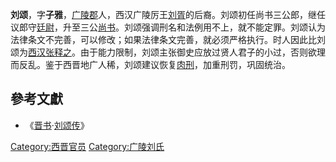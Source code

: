 {{擴充|time=2014-12-27}}
{{來源|time=2014-12-27}}
'''刘颂'''{{BD|3世紀||300年|||}}，字'''子雅'''，[[广陵郡|广陵郡]]人，西汉广陵厉王[[刘胥|刘胥]]的后裔。刘颂初任尚书三公郎，继任议郎守[[廷尉|廷尉]]，升至三公[[尚书|尚书]]。刘颂强调刑名和法例用不上，就不能定罪。刘颂认为法律条文不完善，可以修改；如果法律条文完善，就必须严格执行。时人因此比刘颂为[[西汉|西汉]][[张释之|张释之]]。由于能力限制，刘颂主张御史应放过贤人君子的小过，否则欲理而反乱。鉴于西晋地广人稀，刘颂建议恢复[[肉刑|肉刑]]，加重刑罚，巩固统治。

==參考文獻==
*《[[晋书|晋书]]·[[s:晋书/卷046|刘颂传]]》
{{Reflist}}

{{晋朝人物小作品}}
[[Category:西晋官员|Category:西晋官员]]
[[Category:广陵刘氏|Category:广陵刘氏]]